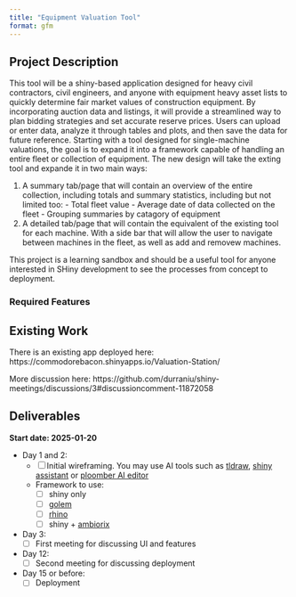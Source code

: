 ```yaml
---
title: "Equipment Valuation Tool"
format: gfm
---
```


## Project Description

This tool will be a shiny-based application designed for heavy civil contractors, civil engineers, and anyone with equipment heavy asset lists to quickly determine fair market values of construction equipment.  By incorporating auction data and listings, it will provide a streamlined way to plan bidding strategies and set accurate reserve prices.  Users can upload or enter data, analyze it through tables and plots, and then save the data for future reference.   Starting with a tool designed for single-machine valuations, the goal is to expand it into a framework capable of handling an entire fleet or collection of equipment.  The new design will take the exting tool and expande it in two main ways:

  1. A summary tab/page that will contain an overview of the entire collection, including totals and summary statistics, including but not limited too:
    - Total fleet value
    - Average date of data collected on the fleet
    - Grouping summaries by catagory of equipment
  2. A detailed tab/page that will contain the equivalent of the existing tool for each machine.  With a side bar that will allow the user to navigate between machines in the fleet, as well as add and removew machines.

This project is a learning sandbox and should be a useful tool for anyone interested in SHiny development to see the processes from concept to deployment.

### Required Features


## Existing Work

There is an existing app deployed here: https://commodorebacon.shinyapps.io/Valuation-Station/

More discussion here: https://github.com/durraniu/shiny-meetings/discussions/3#discussioncomment-11872058

## Deliverables

**Start date: 2025-01-20**

- Day 1 and 2:
  - [ ] Initial wireframing. You may use AI tools such as [tldraw](https://www.tldraw.com/), [shiny assistant](https://gallery.shinyapps.io/assistant/#) or [ploomber AI editor](https://editor.ploomber.io/)
  - Framework to use:
    - [ ] shiny only
    - [ ] [golem](https://github.com/ThinkR-open/golem)
    - [ ] [rhino](https://github.com/Appsilon/rhino)
    - [ ] shiny + [ambiorix](https://ambiorix.dev/)
- Day 3:
  - [ ] First meeting for discussing UI and features
- Day 12:
  - [ ] Second meeting for discussing deployment
- Day 15 or before:
  - [ ] Deployment
